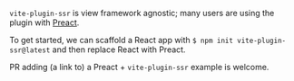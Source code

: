 `vite-plugin-ssr` is view framework agnostic; many users are using the plugin with [Preact](https://preactjs.com/).

To get started, we can scaffold a React app with `$ npm init vite-plugin-ssr@latest` and then replace React with Preact.

PR adding (a link to) a Preact + `vite-plugin-ssr` example is welcome.
